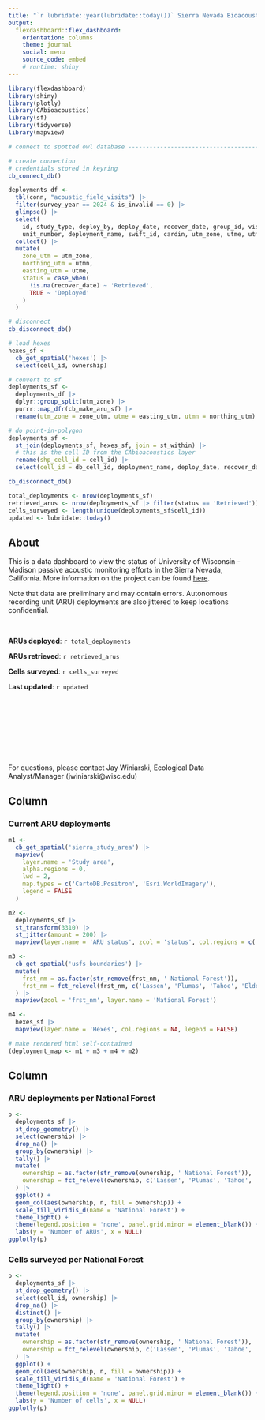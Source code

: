 ---
title: "`r lubridate::year(lubridate::today())` Sierra Nevada Bioacoustic Monitoring"
output: 
  flexdashboard::flex_dashboard:
    orientation: columns
    theme: journal
    social: menu
    source_code: embed
    # runtime: shiny
---

```{r setup, include = FALSE}
library(flexdashboard)
library(shiny)
library(plotly)
library(CAbioacoustics)
library(sf)
library(tidyverse)
library(mapview)

# connect to spotted owl database -----------------------------------------

# create connection
# credentials stored in keyring
cb_connect_db()

deployments_df <-
  tbl(conn, "acoustic_field_visits") |>
  filter(survey_year == 2024 & is_invalid == 0) |>
  glimpse() |>
  select(
    id, study_type, deploy_by, deploy_date, recover_date, group_id, visit_id, survey_year, db_cell_id = cell_id,
    unit_number, deployment_name, swift_id, cardin, utm_zone, utme, utmn) |>
  collect() |>
  mutate(
    zone_utm = utm_zone, 
    northing_utm = utmn, 
    easting_utm = utme,
    status = case_when(
      !is.na(recover_date) ~ 'Retrieved',
      TRUE ~ 'Deployed'
    )
  )

# disconnect
cb_disconnect_db()

# load hexes
hexes_sf <-
  cb_get_spatial('hexes') |>
  select(cell_id, ownership)

# convert to sf
deployments_sf <-
  deployments_df |>
  dplyr::group_split(utm_zone) |>
  purrr::map_dfr(cb_make_aru_sf) |>
  rename(utm_zone = zone_utm, utme = easting_utm, utmn = northing_utm)

# do point-in-polygon
deployments_sf <-
  st_join(deployments_sf, hexes_sf, join = st_within) |>
  # this is the cell ID from the CAbioacoustics layer
  rename(shp_cell_id = cell_id) |> 
  select(cell_id = db_cell_id, deployment_name, deploy_date, recover_date, status, ownership)

cb_disconnect_db()

total_deployments <- nrow(deployments_sf)
retrieved_arus <- nrow(deployments_sf |> filter(status == 'Retrieved'))
cells_surveyed <- length(unique(deployments_sf$cell_id))
updated <- lubridate::today()

```

## About {.sidebar}

This is a data dashboard to view the status of University of Wisconsin - Madison passive acoustic monitoring efforts in the Sierra Nevada, California. More information on the project can be found [here](https://peery.russell.wisc.edu/bioacoustics/).

Note that data are preliminary and may contain errors. Autonomous recording unit (ARU) deployments are also jittered to keep locations confidential.

<br>

**ARUs deployed**: `r total_deployments`

**ARUs retrieved**: `r retrieved_arus`

**Cells surveyed**: `r cells_surveyed`

**Last updated**: `r updated`

<br>
<br>
<br>
<br>
<br>
<br>
<br>

For questions, please contact Jay Winiarski, Ecological Data Analyst/Manager (jwiniarski@wisc.edu)

Column {data-width=600}
-----------------------------------------------------------------------

### Current ARU deployments

```{r}
m1 <-
  cb_get_spatial('sierra_study_area') |>
  mapview(
    layer.name = 'Study area',
    alpha.regions = 0,
    lwd = 2,
    map.types = c('CartoDB.Positron', 'Esri.WorldImagery'),
    legend = FALSE
  )

m2 <-
  deployments_sf |>
  st_transform(3310) |> 
  st_jitter(amount = 200) |> 
  mapview(layer.name = 'ARU status', zcol = 'status', col.regions = c('#0072B2', '#D55E00'))

m3 <-
  cb_get_spatial('usfs_boundaries') |>
  mutate(
    frst_nm = as.factor(str_remove(frst_nm, ' National Forest')),
    frst_nm = fct_relevel(frst_nm, c('Lassen', 'Plumas', 'Tahoe', 'Eldorado', 'Stanislaus', 'Sierra', 'Sequoia'))
  ) |> 
  mapview(zcol = 'frst_nm', layer.name = 'National Forest')

m4 <-
  hexes_sf |> 
  mapview(layer.name = 'Hexes', col.regions = NA, legend = FALSE)

# make rendered html self-contained
(deployment_map <- m1 + m3 + m4 + m2)
```


Column {data-width=400}
-----------------------------------------------------------------------

### ARU deployments per National Forest

```{r}
p <-
  deployments_sf |> 
  st_drop_geometry() |> 
  select(ownership) |> 
  drop_na() |> 
  group_by(ownership) |> 
  tally() |> 
  mutate(
    ownership = as.factor(str_remove(ownership, ' National Forest')),
    ownership = fct_relevel(ownership, c('Lassen', 'Plumas', 'Tahoe', 'Eldorado', 'Stanislaus', 'Sierra', 'Sequoia'))
  ) |> 
  ggplot() +
  geom_col(aes(ownership, n, fill = ownership)) +
  scale_fill_viridis_d(name = 'National Forest') +
  theme_light() +
  theme(legend.position = 'none', panel.grid.minor = element_blank()) +
  labs(y = 'Number of ARUs', x = NULL)
ggplotly(p)
```

### Cells surveyed per National Forest

```{r}
p <-
  deployments_sf |> 
  st_drop_geometry() |> 
  select(cell_id, ownership) |> 
  drop_na() |> 
  distinct() |> 
  group_by(ownership) |> 
  tally() |> 
  mutate(
    ownership = as.factor(str_remove(ownership, ' National Forest')),
    ownership = fct_relevel(ownership, c('Lassen', 'Plumas', 'Tahoe', 'Eldorado', 'Stanislaus', 'Sierra', 'Sequoia'))
  ) |> 
  ggplot() +
  geom_col(aes(ownership, n, fill = ownership)) +
  scale_fill_viridis_d(name = 'National Forest') +
  theme_light() +
  theme(legend.position = 'none', panel.grid.minor = element_blank()) +
  labs(y = 'Number of cells', x = NULL)
ggplotly(p)
```

<!-- ### ARU deployments {.value-box} -->

<!-- ```{r} -->
<!-- valueBox( -->
<!--   value = nrow(deployments_sf), -->
<!--   icon = "fa-microphone" -->
<!-- ) -->
<!-- ``` -->

<!-- ### Cells surveyed {.value-box} -->

<!-- ```{r} -->
<!-- valueBox( -->
<!--   value = length(unique(deployments_sf$cell_id)), -->
<!--   icon = "glyphicon-check" -->
<!-- ) -->
<!-- ``` -->

<!-- ### Last updated {.value-box} -->

<!-- ```{r} -->
<!-- valueBox( -->
<!--   value = lubridate::today(), -->
<!--   icon = "fa-calendar" -->
<!-- ) -->
<!-- ``` -->
